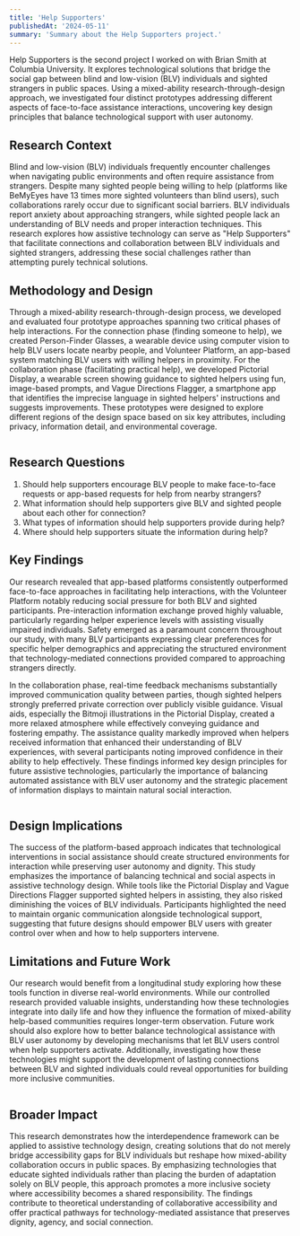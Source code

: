 ```yaml
---
title: 'Help Supporters'
publishedAt: '2024-05-11'
summary: 'Summary about the Help Supporters project.'
---
```


Help Supporters is the second project I worked on with Brian Smith at Columbia University. It explores technological solutions that bridge the social gap between blind and low-vision (BLV) individuals and sighted strangers in public spaces. Using a mixed-ability research-through-design approach, we investigated four distinct prototypes addressing different aspects of face-to-face assistance interactions, uncovering key design principles that balance technological support with user autonomy.

## Research Context
Blind and low-vision (BLV) individuals frequently encounter challenges when navigating public environments and often require assistance from strangers. Despite many sighted people being willing to help (platforms like BeMyEyes have 13 times more sighted volunteers than blind users), such collaborations rarely occur due to significant social barriers. BLV individuals report anxiety about approaching strangers, while sighted people lack an understanding of BLV needs and proper interaction techniques. This research explores how assistive technology can serve as "Help Supporters" that facilitate connections and collaboration between BLV individuals and sighted strangers, addressing these social challenges rather than attempting purely technical solutions.

## Methodology and Design
Through a mixed-ability research-through-design process, we developed and evaluated four prototype approaches spanning two critical phases of help interactions. For the connection phase (finding someone to help), we created Person-Finder Glasses, a wearable device using computer vision to help BLV users locate nearby people, and Volunteer Platform, an app-based system matching BLV users with willing helpers in proximity. For the collaboration phase (facilitating practical help), we developed Pictorial Display, a wearable screen showing guidance to sighted helpers using fun, image-based prompts, and Vague Directions Flagger, a smartphone app that identifies the imprecise language in sighted helpers' instructions and suggests improvements. These prototypes were designed to explore different regions of the design space based on six key attributes, including privacy, information detail, and environmental coverage.

<Image 
  src="/help_supporters/person_finder_glasses.png"
  alt=""
  width={800}
  height={600}
  caption="The Person-Finder Glasses helping a BLV user locate and greet people in a public space, shown from side view (left) with auditory cues and overhead plan view (right) illustrating person detection."
/>

## Research Questions
1. Should help supporters encourage BLV people to make face-to-face requests or app-based requests for help from nearby strangers?
2. What information should help supporters give BLV and sighted people about each other for connection?
3. What types of information should help supporters provide during help?
4. Where should help supporters situate the information during help?

<Gif src="/help_supporters/help_supporters_interactions.gif" alt="" caption="Help Supporters prototypes in action: Volunteer Platform interface, Pictorial Display for guidance, and Vague Directions Flagger for navigation instructions." />

## Key Findings
Our research revealed that app-based platforms consistently outperformed face-to-face approaches in facilitating help interactions, with the Volunteer Platform notably reducing social pressure for both BLV and sighted participants. Pre-interaction information exchange proved highly valuable, particularly regarding helper experience levels with assisting visually impaired individuals. Safety emerged as a paramount concern throughout our study, with many BLV participants expressing clear preferences for specific helper demographics and appreciating the structured environment that technology-mediated connections provided compared to approaching strangers directly.

In the collaboration phase, real-time feedback mechanisms substantially improved communication quality between parties, though sighted helpers strongly preferred private correction over publicly visible guidance. Visual aids, especially the Bitmoji illustrations in the Pictorial Display, created a more relaxed atmosphere while effectively conveying guidance and fostering empathy. The assistance quality markedly improved when helpers received information that enhanced their understanding of BLV experiences, with several participants noting improved confidence in their ability to help effectively. These findings informed key design principles for future assistive technologies, particularly the importance of balancing automated assistance with BLV user autonomy and the strategic placement of information displays to maintain natural social interaction.

<Image 
  src="/help_supporters/vauge_directions_flagger.png"
  alt=""
  width={800}
  height={600}
  caption="The Vague Direction Flagger system in use where a sighted user's app flags imprecise directions while assisting a BLV user (left) and the app interface showing flagged vague terms and completion notice after corrections (right)."
/>

## Design Implications
The success of the platform-based approach indicates that technological interventions in social assistance should create structured environments for interaction while preserving user autonomy and dignity. This study emphasizes the importance of balancing technical and social aspects in assistive technology design. While tools like the Pictorial Display and Vague Directions Flagger supported sighted helpers in assisting, they also risked diminishing the voices of BLV individuals. Participants highlighted the need to maintain organic communication alongside technological support, suggesting that future designs should empower BLV users with greater control over when and how to help supporters intervene.

## Limitations and Future Work
Our research would benefit from a longitudinal study exploring how these tools function in diverse real-world environments. While our controlled research provided valuable insights, understanding how these technologies integrate into daily life and how they influence the formation of mixed-ability help-based communities requires longer-term observation. Future work should also explore how to better balance technological assistance with BLV user autonomy by developing mechanisms that let BLV users control when help supporters activate. Additionally, investigating how these technologies might support the development of lasting connections between BLV and sighted individuals could reveal opportunities for building more inclusive communities.

<Image 
  src="/help_supporters/interdependence_framwork.png"
  alt=""
  width={800}
  height={600}
  caption="A diagram showing how assistive technology enables interaction between BLV and sighted individuals through three phases: interdependence, connection, and collaboration."
/>

## Broader Impact
This research demonstrates how the interdependence framework can be applied to assistive technology design, creating solutions that do not merely bridge accessibility gaps for BLV individuals but reshape how mixed-ability collaboration occurs in public spaces. By emphasizing technologies that educate sighted individuals rather than placing the burden of adaptation solely on BLV people, this approach promotes a more inclusive society where accessibility becomes a shared responsibility. The findings contribute to theoretical understanding of collaborative accessibility and offer practical pathways for technology-mediated assistance that preserves dignity, agency, and social connection.